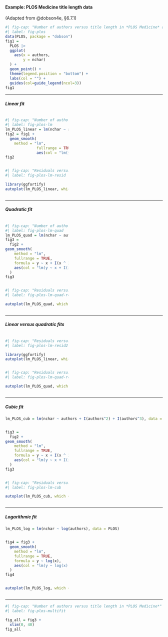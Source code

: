 #### Example: PLOS Medicine title length data

(Adapted from @dobson4e, §6.7.1)

```r
#| fig-cap: "Number of authors versus title length in *PLOS Medicine* articles"
#| label: fig-plos
data(PLOS, package = "dobson")
fig1 = 
  PLOS |> 
  ggplot(
    aes(x = authors,
        y = nchar)
  ) +
  geom_point() +
  theme(legend.position = "bottom") +
  labs(col = "") +
  guides(col=guide_legend(ncol=3))
fig1
```

---

##### Linear fit

::: {.column width=40%}

```r
#| fig-cap: "Number of authors versus title length in *PLOS Medicine*, with linear model fit"
#| label: fig-plos-lm
lm_PLOS_linear = lm(nchar ~ authors, data = PLOS)
fig2 = fig1 +
  geom_smooth(
    method = "lm", 
              fullrange = TRUE,
              aes(col = "lm(y ~ x)"))
fig2
```

:::

::: {.column width=10%}
:::

::: {.column width=40%}

```r
#| fig-cap: "Residuals versus fitted plot for linear fit to `PLOS` data"
#| label: fig-plos-lm-resid

library(ggfortify)
autoplot(lm_PLOS_linear, which = 1, ncol = 1)
```

:::

---

##### Quadratic fit {.smaller}

::: {.column width=40%}

```r
#| fig-cap: "Number of authors versus title length in *PLOS Medicine*, with quadratic model fit"
#| label: fig-plos-lm-quad
lm_PLOS_quad = lm(nchar ~ authors + I(authors^2), data = PLOS)
fig3 = 
  fig2 + 
geom_smooth(
    method = "lm",
    fullrange = TRUE,
    formula = y ~ x + I(x ^ 2),
    aes(col = "lm(y ~ x + I(x^2))")
  )
fig3
```

:::

::: {.column width=20%}
:::

::: {.column width=40%}

```r
#| fig-cap: "Residuals versus fitted plot for quadratic fit to `PLOS` data"
#| label: fig-plos-lm-quad-resid

autoplot(lm_PLOS_quad, which = 1, ncol = 1)
```
:::

---

##### Linear versus quadratic fits

::: {.column width=40%}

```r
#| fig-cap: "Residuals versus fitted plot for linear fit to `PLOS` data"
#| label: fig-plos-lm-resid2

library(ggfortify)
autoplot(lm_PLOS_linear, which = 1, ncol = 1)
```

:::

::: {.column width=20%}
:::

::: {.column width=40%}

```r
#| fig-cap: "Residuals versus fitted plot for quadratic fit to `PLOS` data"
#| label: fig-plos-lm-quad-resid2

autoplot(lm_PLOS_quad, which = 1, ncol = 1)
```
:::

---

##### Cubic fit

```r
lm_PLOS_cub = lm(nchar ~ authors + I(authors^2) + I(authors^3), data = PLOS)
```

::: {.column width=40%}

```r
fig3 = 
  fig2 + 
geom_smooth(
    method = "lm",
    fullrange = TRUE,
    formula = y ~ x + I(x ^ 2) + I(x ^ 3),
    aes(col = "lm(y ~ x + I(x^2) + I(x ^ 3))")
  )
fig3
```

:::

::: {.column width=20%}
:::

::: {.column width=40%}

```r
#| fig-cap: "Residuals versus fitted plot for quadratic fit to `PLOS` data"
#| label: fig-plos-lm-cub

autoplot(lm_PLOS_cub, which = 1, ncol = 1)

```
:::

---

##### Logarithmic fit

```r
lm_PLOS_log = lm(nchar ~ log(authors), data = PLOS)
```

::: {.column width=40%}
```r
fig4 = fig3 + 
  geom_smooth(
    method = "lm",
    fullrange = TRUE,
    formula = y ~ log(x),
    aes(col = "lm(y ~ log(x))")
  )
fig4
```

:::

::: {.column width=20%}
:::

::: {.column width=40%}
```r
autoplot(lm_PLOS_log, which = 1, ncol = 1)
```
:::

---

```r
#| fig-cap: "Number of authors versus title length in *PLOS Medicine*"
#| label: fig-plos-multifit

fig_all = fig3 +
  xlim(0, 40)
fig_all
```


